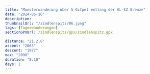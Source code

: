 ```yaml
---
title: "Monsterwanderung über 5 Gifpel entlang der GL-SZ Grenze"
date: "2024-06-16"
description:
thumbnailUrl: "/zindlenspitz/06.jpeg"
tags: [Tageswanderungen]
sectionGPXUrl: /zindlenspitz/gpx/zindlenspitz.gpx

distance: "21.2.0"
ascent: "2063"
descent: "1977"
max: "2098"
duration: "8:10"
days: 1
---
```


<Img imageUrl="/zindlenspitz/01.jpeg" description="Wägitalersee" />
<Img
	imageUrl="/zindlenspitz/02.jpeg"
	description="Zindlerspitz (rechts) und Rossalpelispitz (links hinten)"
/>
<Img
	imageUrl="/zindlenspitz/03.jpeg"
	description="Weg zum Zindlenspitz Gipfel"
/>
<Img
	imageUrl="/zindlenspitz/04.jpeg"
	description="Rossalpelispsitz (rechts), Schiberg (links in den Wolken)"
/>
<Img
	imageUrl="/zindlenspitz/05.jpeg"
	description="So blau habe ich noch kaum je einen Wegweiser gesehen! (Aufstieg zum Rossalpelispitz)"
/>
<Img
	imageUrl="/zindlenspitz/06.jpeg"
	description="Vom Rossalpelispitz in Richtung Schiberg (links in den Wolken)"
/>
<Img imageUrl="/zindlenspitz/07.jpeg" description="Mythen in der Ferne" />
<Img
	imageUrl="/zindlenspitz/08.jpeg"
	description="Blick zurück (Zindlenspitz rechts, Rossalpelispitz links)"
/>
<Img
	imageUrl="/zindlenspitz/09.jpeg"
	description="Vom Schiberg in Richtung Zürich"
/>
<Img
	imageUrl="/zindlenspitz/10.jpeg"
	description="Vom Bockmattlipass in Richtung Rautispitz (hinten Mitte) und Wiggis (hinten rechts)"
/>
<Img imageUrl="/zindlenspitz/11.jpeg" description="Grat zum Tierberg" />
<Img
	imageUrl="/zindlenspitz/12.jpeg"
	description="Blick zurück zum Zindlenspitz und Rossaleplispitz (hinten rechts)"
/>
